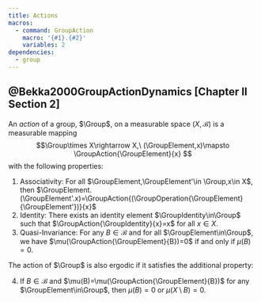 ```yaml
---
title: Actions
macros:
  - command: GroupAction
    macro: '{#1}.{#2}'
    variables: 2
dependencies:
  - group
---
```


::: {#def-action}
## @Bekka2000GroupActionDynamics [Chapter II Section 2]

An *action* of a group, $\Group$, on a measurable space $(X,\mathscr{B})$ is a measurable mapping
$$\Group\times X\rightarrow X,\ (\GroupElement,x)\mapsto \GroupAction{\GroupElement}{x} $$
with the following properties:

1. Associativity: For all $\GroupElement,\GroupElement'\in \Group,x\in X$, then $\GroupElement.(\GroupElement'.x)=\GroupAction{(\GroupOperation{\GroupElement}{\GroupElement'})}{x}$
2. Identity: There exists an identity element $\GroupIdentity\in\Group$ such that $\GroupAction{\GroupIdentity}{x}=x$ for all $x\in X$.
3. Quasi-Invariance: For any $B\in\mathscr{B}$ and for all $\GroupElement\in\Group$, we have $\mu(\GroupAction{\GroupElement}{B})=0$ if and only if $\mu(B)=0$.

The action of $\Group$ is also ergodic if it satisfies the additional property:

4. If $B\in\mathscr{B}$ and $\mu(B)=\mu(\GroupAction{\GroupElement}{B})$ for any $\GroupElement\in\Group$, then $\mu(B)=0$ or $\mu(X\setminus B)=0$.

:::
